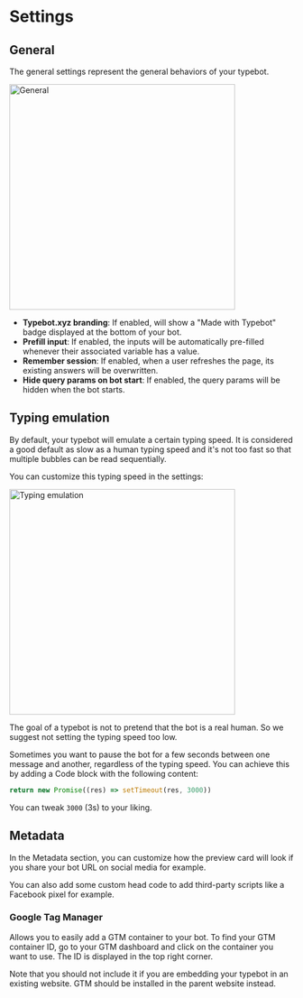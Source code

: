# Settings

## General

The general settings represent the general behaviors of your typebot.

<img src="/img/settings/general.png" width="400" alt="General" />

- **Typebot.xyz branding**: If enabled, will show a "Made with Typebot" badge displayed at the bottom of your bot.
- **Prefill input**: If enabled, the inputs will be automatically pre-filled whenever their associated variable has a value.
- **Remember session**: If enabled, when a user refreshes the page, its existing answers will be overwritten.
- **Hide query params on bot start**: If enabled, the query params will be hidden when the bot starts.

## Typing emulation

By default, your typebot will emulate a certain typing speed. It is considered a good default as slow as a human typing speed and it's not too fast so that multiple bubbles can be read sequentially.

You can customize this typing speed in the settings:

<img
  src="/img/settings/typing-emulation.png"
  width="400"
  alt="Typing emulation"
/>

The goal of a typebot is not to pretend that the bot is a real human. So we suggest not setting the typing speed too low.

Sometimes you want to pause the bot for a few seconds between one message and another, regardless of the typing speed. You can achieve this by adding a Code block with the following content:

```js
return new Promise((res) => setTimeout(res, 3000))
```

You can tweak `3000` (3s) to your liking.

## Metadata

In the Metadata section, you can customize how the preview card will look if you share your bot URL on social media for example.

You can also add some custom head code to add third-party scripts like a Facebook pixel for example.

### Google Tag Manager

Allows you to easily add a GTM container to your bot. To find your GTM container ID, go to your GTM dashboard and click on the container you want to use. The ID is displayed in the top right corner.

Note that you should not include it if you are embedding your typebot in an existing website. GTM should be installed in the parent website instead.
